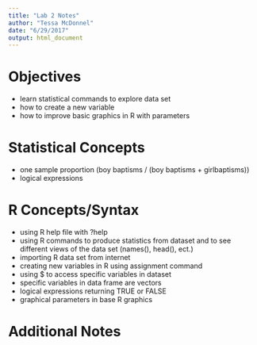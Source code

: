 ```yaml
---
title: "Lab 2 Notes"
author: "Tessa McDonnel"
date: "6/29/2017"
output: html_document
---
```

# Objectives
- learn statistical commands to explore data set
- how to create a new variable
- how to improve basic graphics in R with parameters


# Statistical Concepts
- one sample proportion (boy baptisms / (boy baptisms + girlbaptisms))
- logical expressions 

# R Concepts/Syntax
- using R help file with ?help
- using R commands to produce statistics from dataset and to see different   views of the data set (names(), head(), ect.)
- importing R data set from internet
- creating new variables in R using assignment command
- using $ to access specific variables in dataset
- specific variables in data frame are vectors
- logical expressions returning TRUE or FALSE
- graphical parameters in base R graphics

# Additional Notes
